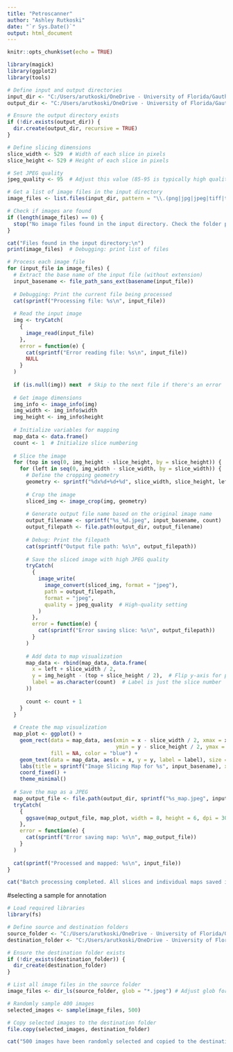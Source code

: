 ```yaml
---
title: "Petroscanner"
author: "Ashley Rutkoski"
date: "`r Sys.Date()`"
output: html_document
---
```


```r
knitr::opts_chunk$set(echo = TRUE)
```

```r
library(magick)
library(ggplot2)
library(tools)

# Define input and output directories
input_dir <- "C:/Users/arutkoski/OneDrive - University of Florida/Gauthieret2024/LindsayNSFtif"
output_dir <- "C:/Users/arutkoski/OneDrive - University of Florida/Gauthieret2024/LindsayNSFjpeg"

# Ensure the output directory exists
if (!dir.exists(output_dir)) {
  dir.create(output_dir, recursive = TRUE)
}

# Define slicing dimensions
slice_width <- 529  # Width of each slice in pixels
slice_height <- 529 # Height of each slice in pixels

# Set JPEG quality
jpeg_quality <- 95  # Adjust this value (85-95 is typically high quality)

# Get a list of image files in the input directory
image_files <- list.files(input_dir, pattern = "\\.(png|jpg|jpeg|tiff|tif|bmp|gif)$", full.names = TRUE, ignore.case = TRUE)

# Check if images are found
if (length(image_files) == 0) {
  stop("No image files found in the input directory. Check the folder path and file extensions.")
}

cat("Files found in the input directory:\n")
print(image_files)  # Debugging: print list of files

# Process each image file
for (input_file in image_files) {
  # Extract the base name of the input file (without extension)
  input_basename <- file_path_sans_ext(basename(input_file))
  
  # Debugging: Print the current file being processed
  cat(sprintf("Processing file: %s\n", input_file))
  
  # Read the input image
  img <- tryCatch(
    {
      image_read(input_file)
    },
    error = function(e) {
      cat(sprintf("Error reading file: %s\n", input_file))
      NULL
    }
  )
  
  if (is.null(img)) next  # Skip to the next file if there's an error
  
  # Get image dimensions
  img_info <- image_info(img)
  img_width <- img_info$width
  img_height <- img_info$height
  
  # Initialize variables for mapping
  map_data <- data.frame()
  count <- 1  # Initialize slice numbering
  
  # Slice the image
  for (top in seq(0, img_height - slice_height, by = slice_height)) {
    for (left in seq(0, img_width - slice_width, by = slice_width)) {
      # Define the cropping geometry
      geometry <- sprintf("%dx%d+%d+%d", slice_width, slice_height, left, top)
      
      # Crop the image
      sliced_img <- image_crop(img, geometry)
      
      # Generate output file name based on the original image name
      output_filename <- sprintf("%s_%d.jpeg", input_basename, count)
      output_filepath <- file.path(output_dir, output_filename)
      
      # Debug: Print the filepath
      cat(sprintf("Output file path: %s\n", output_filepath))
      
      # Save the sliced image with high JPEG quality
      tryCatch(
        {
          image_write(
            image_convert(sliced_img, format = "jpeg"), 
            path = output_filepath, 
            format = "jpeg",
            quality = jpeg_quality  # High-quality setting
          )
        },
        error = function(e) {
          cat(sprintf("Error saving slice: %s\n", output_filepath))
        }
      )
      
      # Add data to map visualization
      map_data <- rbind(map_data, data.frame(
        x = left + slice_width / 2,
        y = img_height - (top + slice_height / 2),  # Flip y-axis for plotting
        label = as.character(count)  # Label is just the slice number
      ))
      
      count <- count + 1
    }
  }
  
  # Create the map visualization
  map_plot <- ggplot() +
    geom_rect(data = map_data, aes(xmin = x - slice_width / 2, xmax = x + slice_width / 2, 
                                   ymin = y - slice_height / 2, ymax = y + slice_height / 2),
              fill = NA, color = "blue") +
    geom_text(data = map_data, aes(x = x, y = y, label = label), size = 3) +  # Reduced text size for simplicity
    labs(title = sprintf("Image Slicing Map for %s", input_basename), x = "Pixels", y = "Pixels") +
    coord_fixed() +
    theme_minimal()
  
  # Save the map as a JPEG
  map_output_file <- file.path(output_dir, sprintf("%s_map.jpeg", input_basename))
  tryCatch(
    {
      ggsave(map_output_file, map_plot, width = 8, height = 6, dpi = 300)
    },
    error = function(e) {
      cat(sprintf("Error saving map: %s\n", map_output_file))
    }
  )
  
  cat(sprintf("Processed and mapped: %s\n", input_file))
}

cat("Batch processing completed. All slices and individual maps saved in:", output_dir, "\n")
```


#selecting a sample for annotation 
```r
# Load required libraries
library(fs)

# Define source and destination folders
source_folder <- "C:/Users/arutkoski/OneDrive - University of Florida/Gauthieret2024/LindsayNSFjpeg"  # Replace with your source folder path
destination_folder <- "C:/Users/arutkoski/OneDrive - University of Florida/Gauthieret2024/LindsayNSFsubset"  # Replace with your destination folder path

# Ensure the destination folder exists
if (!dir_exists(destination_folder)) {
  dir_create(destination_folder)
}

# List all image files in the source folder
image_files <- dir_ls(source_folder, glob = "*.jpeg") # Adjust glob for other formats like PNG

# Randomly sample 400 images
selected_images <- sample(image_files, 500)

# Copy selected images to the destination folder
file.copy(selected_images, destination_folder)

cat("500 images have been randomly selected and copied to the destination folder.")
```